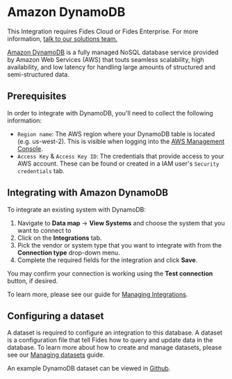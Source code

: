 
# Amazon DynamoDB

<Callout emoji=""> This Integration requires Fides Cloud or Fides Enterprise. For more information, [talk to our solutions team.](https://ethyca.com/book-demo?utm_source=docs-site) </Callout>

[Amazon DynamoDB](https://www.amazonaws.cn/en/dynamodb/) is a fully managed NoSQL database service provided by Amazon Web Services (AWS) that touts seamless scalability, high availability, and low latency for handling large amounts of structured and semi-structured data.

## Prerequisites
In order to integrate with DynamoDB, you'll need to collect the following information: 

- `Region name`: The AWS region where your DynamoDB table is located (e.g. us-west-2). This is visible when logging into the [AWS Management Console](https://console.aws.amazon.com/).
- `Access Key` & `Access Key ID`: The credentials that provide access to your AWS account. These can be found or created in a IAM user's `Security credentials` tab. 


## Integrating with Amazon DynamoDB
To integrate an existing system with DynamoDB: 

1. Navigate to **Data map** → **View Systems** and choose the system that you want to connect to
2. Click on the **Integrations** tab.
3. Pick the vendor or system type that you want to integrate with from the **Connection type** drop-down menu.
4. Complete the required fields for the integration and click **Save**. 

You may confirm your connection is working using the **Test connection** button, if desired.

To learn more, please see our guide for [Managing Integrations](/user-guides/integrations/manage-integrations).

## Configuring a dataset
A dataset is required to configure an integration to this database. A dataset is a configuration file that tell Fides how to query and update data in the database. To learn more about how to create and manage datasets, please see our [Managing datasets](/user-guides/datasets) guide.

An example DynamoDB dataset can be viewed in [Github](https://github.com/ethyca/fides/blob/main/data/dataset/dynamodb_example_test_dataset.yml).



